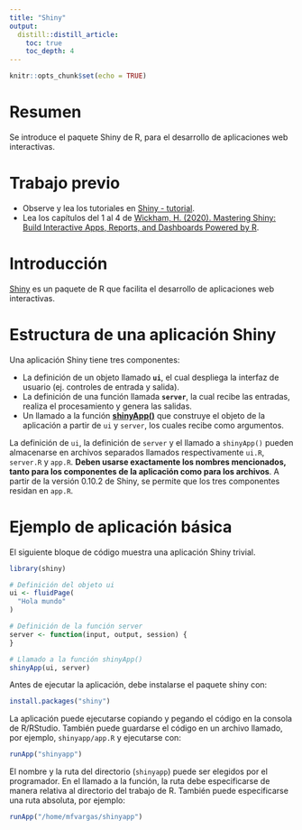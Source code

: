 ```yaml
---
title: "Shiny"
output: 
  distill::distill_article:
    toc: true
    toc_depth: 4
---
```


```r
knitr::opts_chunk$set(echo = TRUE)
```

# Resumen

Se introduce el paquete Shiny de R, para el desarrollo de aplicaciones web interactivas.

# Trabajo previo

- Observe y lea los tutoriales en [Shiny - tutorial](https://shiny.rstudio.com/tutorial/).
- Lea los capítulos del 1 al 4 de [Wickham, H. (2020). Mastering Shiny: Build Interactive Apps, Reports, and Dashboards Powered by R](https://mastering-shiny.org/).

# Introducción

[Shiny](https://shiny.rstudio.com/) es un paquete de R que facilita el desarrollo de aplicaciones web interactivas.

# Estructura de una aplicación Shiny

Una aplicación Shiny tiene tres componentes:

- La definición de un objeto llamado **`ui`**, el cual despliega la interfaz de usuario (ej. controles de entrada y salida).
- La definición de una función llamada **`server`**, la cual recibe las entradas, realiza el procesamiento y genera las salidas.
- Un llamado a la función **[shinyApp()](https://rdrr.io/cran/shiny/man/shinyApp.html)** que construye el objeto de la aplicación a partir de `ui` y `server`, los cuales recibe como argumentos.

La definición de `ui`, la definición de `server` y el llamado a `shinyApp()` pueden almacenarse en archivos separados llamados respectivamente `ui.R`, `server.R` y `app.R`. **Deben usarse exactamente los nombres mencionados, tanto para los componentes de la aplicación como para los archivos**. A partir de la versión 0.10.2 de Shiny, se permite que los tres componentes residan en `app.R`.

# Ejemplo de aplicación básica
El siguiente bloque de código muestra una aplicación Shiny trivial.

```r
library(shiny)

# Definición del objeto ui
ui <- fluidPage(
  "Hola mundo"
)

# Definición de la función server
server <- function(input, output, session) {
}

# Llamado a la función shinyApp()
shinyApp(ui, server)
```

Antes de ejecutar la aplicación, debe instalarse el paquete shiny con:

```r
install.packages("shiny")
```

La aplicación puede ejecutarse copiando y pegando el código en la consola de R/RStudio. También puede guardarse el código en un archivo llamado, por ejemplo, `shinyapp/app.R` y ejecutarse con:

```r
runApp("shinyapp")
```

El nombre y la ruta del directorio (`shinyapp`) puede ser elegidos por el programador. En el llamado a la función, la ruta debe especificarse de manera relativa al directorio del trabajo de R. También puede especificarse una ruta absoluta, por ejemplo:

```r
runApp("/home/mfvargas/shinyapp")
```




